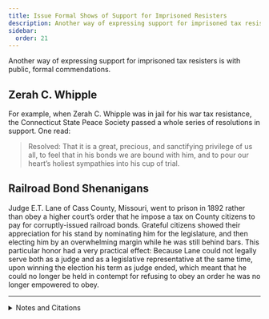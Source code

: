 ```yaml
---
title: Issue Formal Shows of Support for Imprisoned Resisters
description: Another way of expressing support for imprisoned tax resisters is with public, formal commendations.
sidebar:
  order: 21
---
```


Another way of expressing support for imprisoned tax resisters is with public, formal commendations.

## <Badge text="Example" size="medium" /> Zerah C. Whipple

For example, when Zerah C. Whipple was in jail for his war tax resistance, the Connecticut State Peace Society passed a whole series of resolutions in support.
One read:

> Resolved: That it is a great, precious, and sanctifying privilege of us all, to feel that in his bonds we are bound with him, and to pour our heart’s holiest sympathies into his cup of trial.

## <Badge text="Example" size="medium" /> Railroad Bond Shenanigans

Judge E.T. Lane of Cass County, Missouri, went to prison in 1892 rather than obey a higher court’s order that he impose a tax on County citizens to pay for corruptly-issued railroad bonds.
Grateful citizens showed their appreciation for his stand by nominating him for the legislature, and then electing him by an overwhelming margin while he was still behind bars.
This particular honor had a very practical effect:
Because Lane could not legally serve both as a judge and as a legislative representative at the same time, upon winning the election his term as judge ended, which meant that he could no longer be held in contempt for refusing to obey an order he was no longer empowered to obey.

<hr />

<details>
<summary>Notes and Citations</summary>

* “Report of the Seventh Annual Meeting of the Connecticut State Peace Society” <i>The Voice of Peace</i>, Vol. I, p. 101
* “Canvassed From the Jail” <i>The Auburn Bulletin</i> 1 Dec. 1892, p. 1. See also [<i>The Picket Line</i>](https://sniggle.net/TPL/index5.php?entry=24Feb11) for more on the Cass County railroad bond tax resistance campaign.

</details>
